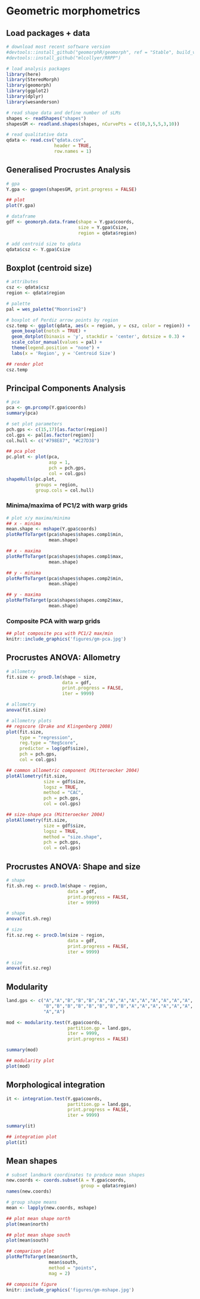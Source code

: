 # Geometric morphometrics

## Load packages + data
```r
# download most recent software version
#devtools::install_github("geomorphR/geomorph", ref = "Stable", build_vignettes = TRUE)
#devtools::install_github("mlcollyer/RRPP")

# load analysis packages
library(here)
library(StereoMorph)
library(geomorph)
library(ggplot2)
library(dplyr)
library(wesanderson)

# read shape data and define number of sLMs
shapes <- readShapes("shapes")
shapesGM <- readland.shapes(shapes, nCurvePts = c(10,3,5,5,3,10))

# read qualitative data
qdata <- read.csv("qdata.csv",
                  header = TRUE,
                  row.names = 1)
```

## Generalised Procrustes Analysis

```r
# gpa
Y.gpa <- gpagen(shapesGM, print.progress = FALSE)

## plot
plot(Y.gpa)

# dataframe
gdf <- geomorph.data.frame(shape = Y.gpa$coords,
                           size = Y.gpa$Csize,
                           region = qdata$region)

# add centroid size to qdata
qdata$csz <- Y.gpa$Csize
```

## Boxplot (centroid size)

```r
# attributes
csz <- qdata$csz
region <- qdata$region

# palette
pal = wes_palette("Moonrise2")

# boxplot of Perdiz arrow points by region
csz.temp <- ggplot(qdata, aes(x = region, y = csz, color = region)) +
  geom_boxplot(notch = TRUE) +
  geom_dotplot(binaxis = 'y', stackdir = 'center', dotsize = 0.3) +
  scale_color_manual(values = pal) +
  theme(legend.position = "none") +
  labs(x = 'Region', y = 'Centroid Size')

## render plot
csz.temp
```

## Principal Components Analysis

```r
# pca
pca <- gm.prcomp(Y.gpa$coords)
summary(pca)

# set plot parameters
pch.gps <- c(15,17)[as.factor(region)]
col.gps <- pal[as.factor(region)]
col.hull <- c("#798E87", "#C27D38")

## pca plot
pc.plot <- plot(pca,
                asp = 1,
                pch = pch.gps,
                col = col.gps)
shapeHulls(pc.plot,
           groups = region,
           group.cols = col.hull)
```

### Minima/maxima of PC1/2 with warp grids

```r
# plot x/y maxima/minima
## x - minima
mean.shape <- mshape(Y.gpa$coords)
plotRefToTarget(pca$shapes$shapes.comp1$min, 
                mean.shape)

## x - maxima
plotRefToTarget(pca$shapes$shapes.comp1$max, 
                mean.shape)

## y - minima
plotRefToTarget(pca$shapes$shapes.comp2$min, 
                mean.shape)

## y - maxima
plotRefToTarget(pca$shapes$shapes.comp2$max, 
                mean.shape)
```

### Composite PCA with warp grids

```r
## plot composite pca with PC1/2 max/min
knitr::include_graphics('figures/gm-pca.jpg')
```

## Procrustes ANOVA: Allometry

```r
# allometry
fit.size <- procD.lm(shape ~ size, 
                     data = gdf, 
                     print.progress = FALSE, 
                     iter = 9999)

# allometry
anova(fit.size)

# allometry plots
## regscore (Drake and Klingenberg 2008)
plot(fit.size, 
     type = "regression", 
     reg.type = "RegScore", 
     predictor = log(gdf$size), 
     pch = pch.gps, 
     col = col.gps)

## common allometric component (Mitteroecker 2004)
plotAllometry(fit.size, 
              size = gdf$size, 
              logsz = TRUE, 
              method = "CAC", 
              pch = pch.gps, 
              col = col.gps)

## size-shape pca (Mitteroecker 2004)
plotAllometry(fit.size, 
              size = gdf$size, 
              logsz = TRUE, 
              method = "size.shape", 
              pch = pch.gps, 
              col = col.gps)
```


## Procrustes ANOVA: Shape and size

```r
# shape
fit.sh.reg <- procD.lm(shape ~ region,
                       data = gdf,
                       print.progress = FALSE,
                       iter = 9999)

# shape
anova(fit.sh.reg)

# size
fit.sz.reg <- procD.lm(size ~ region,
                       data = gdf,
                       print.progress = FALSE,
                       iter = 9999)

# size
anova(fit.sz.reg)
```

## Modularity

```r
land.gps <- c("A","A","B","B","B","A","A","A","A","A","A","A","A","A",
              "B","B","B","B","B","B","B","B","A","A","A","A","A","A",
              "A","A")

mod <- modularity.test(Y.gpa$coords,
                       partition.gp = land.gps,
                       iter = 9999,
                       print.progress = FALSE)

summary(mod)

## modularity plot
plot(mod)
```

## Morphological integration

```r
it <- integration.test(Y.gpa$coords,
                       partition.gp = land.gps,
                       print.progress = FALSE,
                       iter = 9999)

summary(it)

## integration plot
plot(it)
```

## Mean shapes

```r
# subset landmark coordinates to produce mean shapes
new.coords <- coords.subset(A = Y.gpa$coords,
                            group = qdata$region)
names(new.coords)

# group shape means
mean <- lapply(new.coords, mshape)

## plot mean shape north
plot(mean$north)

## plot mean shape south
plot(mean$south)

## comparison plot
plotRefToTarget(mean$north,
                mean$south,
                method = "points",
                mag = 2)

## composite figure
knitr::include_graphics('figures/gm-mshape.jpg')
```
